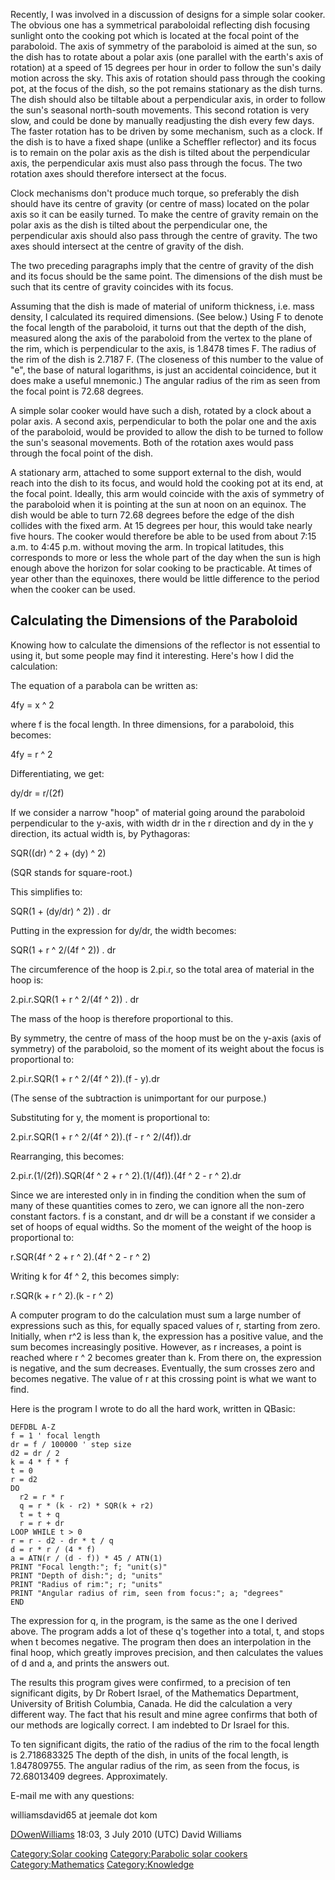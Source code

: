{{Template:Status-Design}} 
Recently, I was involved in a discussion of designs for a simple solar cooker. The obvious one has a symmetrical paraboloidal reflecting dish focusing sunlight onto the cooking pot which is located at the focal point of the paraboloid. The axis of symmetry of the paraboloid is aimed at the sun, so the dish has to rotate about a polar axis (one parallel with the earth's axis of rotation) at a speed of 15 degrees per hour in order to follow the sun's daily motion across the sky. This axis of rotation should pass through the cooking pot, at the focus of the dish, so the pot remains stationary as the dish turns. The dish should also be tiltable about a perpendicular axis, in order to follow the sun's seasonal north-south movements. This second rotation is very slow, and could be done by manually readjusting the dish every few days. The faster rotation has to be driven by some mechanism, such as a clock. If the dish is to have a fixed shape (unlike a Scheffler reflector) and its focus is to remain on the polar axis as the dish is tilted about the perpendicular axis, the perpendicular axis must also pass through the focus. The two rotation axes should therefore intersect at the focus.

Clock mechanisms don't produce much torque, so preferably the dish should have its centre of gravity (or centre of mass) located on the polar axis so it can be easily turned. To make the centre of gravity remain on the polar axis as the dish is tilted about the perpendicular one, the perpendicular axis should also pass through the centre of gravity. The two axes should intersect at the centre of gravity of the dish. 

The two preceding paragraphs imply that the centre of gravity of the dish and its focus should be the same point. The dimensions of the dish must be such that its centre of gravity coincides with its focus. 

Assuming that the dish is made of material of uniform thickness, i.e. mass density, I calculated its required dimensions. (See below.) Using F to denote the focal length of the paraboloid, it turns out that the depth of the dish, measured along the axis of the paraboloid from the vertex to the plane of the rim, which is perpendicular to the axis, is 1.8478 times F. The radius of the rim of the dish is 2.7187 F. (The closeness of this number to the value of "e", the base of natural logarithms, is just an accidental coincidence, but it does make a useful mnemonic.) The angular radius of the rim as seen from the focal point is 72.68 degrees.

A simple solar cooker would have such a dish, rotated by a clock about a polar axis. A second axis, perpendicular to both the polar one and the axis of the paraboloid, would be provided to allow the dish to be turned to follow the sun's seasonal movements. Both of the rotation axes would pass through the focal point of the dish.

A stationary arm, attached to some support external to the dish, would reach into the dish to its focus, and would hold the cooking pot at its end, at the focal point. Ideally, this arm would coincide with the axis of symmetry of the paraboloid when it is pointing at the sun at noon on an equinox. The dish would be able to turn 72.68 degrees before the edge of the dish collides with the fixed arm. At 15 degrees per hour, this would take nearly five hours. The cooker would therefore be able to be used from about 7:15 a.m. to 4:45 p.m. without moving the arm. In tropical latitudes, this corresponds to more or less the whole part of the day when the sun is high enough above the horizon for solar cooking to be practicable. At times of year other than the equinoxes, there would be little difference to the period when the cooker can be used.


==Calculating the Dimensions of the Paraboloid==

Knowing how to calculate the dimensions of the reflector is not essential to using it, but some people may find it interesting. Here's how I did the calculation:

The equation of a parabola can be written as: 

4fy = x ^ 2 

where f is the focal length. In three dimensions, for a paraboloid, this becomes: 

4fy = r ^ 2 

Differentiating, we get: 

dy/dr = r/(2f) 

If we consider a narrow "hoop" of material going around the paraboloid perpendicular to the y-axis, with width dr in the r direction and dy in the y direction, its actual width is, by Pythagoras: 

SQR((dr) ^ 2 + (dy) ^ 2) 

(SQR stands for square-root.) 

This simplifies to: 

SQR(1 + (dy/dr) ^ 2)) . dr 

Putting in the expression for dy/dr, the width becomes: 

SQR(1 + r ^ 2/(4f ^ 2)) . dr 

The circumference of the hoop is 2.pi.r, so the total area of material in the hoop is: 

2.pi.r.SQR(1 + r ^ 2/(4f ^ 2)) . dr 

The mass of the hoop is therefore proportional to this. 

By symmetry, the centre of mass of the hoop must be on the y-axis (axis of symmetry) of the paraboloid, so the moment of its weight about the focus is proportional to: 

2.pi.r.SQR(1 + r ^ 2/(4f ^ 2)).(f - y).dr 

(The sense of the subtraction is unimportant for our purpose.) 

Substituting for y, the moment is proportional to: 

2.pi.r.SQR(1 + r ^ 2/(4f ^ 2)).(f - r ^ 2/(4f)).dr 

Rearranging, this becomes: 

2.pi.r.(1/(2f)).SQR(4f ^ 2 + r ^ 2).(1/(4f)).(4f ^ 2 - r ^ 2).dr 

Since we are interested only in in finding the condition when the sum of many of these quantities comes to zero, we can ignore all the non-zero constant factors. f is a constant, and dr will be a constant if we consider a set of hoops of equal widths. So the moment of the weight of the hoop is proportional to: 

r.SQR(4f ^ 2 + r ^ 2).(4f ^ 2 - r ^ 2) 

Writing k for 4f ^ 2, this becomes simply: 

r.SQR(k + r ^ 2).(k - r ^ 2) 

A computer program to do the calculation must sum a large number of expressions such as this, for equally spaced values of r, starting from zero. Initially, when r^2 is less than k, the expression has a positive value, and the sum becomes increasingly positive. However, as r increases, a point is reached where r ^ 2 becomes greater than k. From there on, the expression is negative, and the sum decreases. Eventually, the sum crosses zero and becomes negative. The value of r at this crossing point is what we want to find. 

Here is the program I wrote to do all the hard work, written in QBasic: 

 DEFDBL A-Z 
 f = 1 ' focal length 
 dr = f / 100000 ' step size 
 d2 = dr / 2 
 k = 4 * f * f 
 t = 0 
 r = d2 
 DO 
   r2 = r * r
   q = r * (k - r2) * SQR(k + r2)
   t = t + q
   r = r + dr
 LOOP WHILE t > 0 
 r = r - d2 - dr * t / q 
 d = r * r / (4 * f) 
 a = ATN(r / (d - f)) * 45 / ATN(1) 
 PRINT "Focal length:"; f; "unit(s)" 
 PRINT "Depth of dish:"; d; "units" 
 PRINT "Radius of rim:"; r; "units" 
 PRINT "Angular radius of rim, seen from focus:"; a; "degrees" 
 END 


The expression for q, in the program, is the same as the one I derived above. The program adds a lot of these q's together into a total, t, and stops when t becomes negative. The program then does an interpolation in the final hoop, which greatly improves precision, and then calculates the values of d and a, and prints the answers out. 

The results this program gives were confirmed, to a precision of ten significant digits, by Dr Robert Israel, of the Mathematics Department, University of British Columbia, Canada. He did the calculation a very different way. The fact that his result and mine agree confirms that both of our methods are logically correct. I am indebted to Dr Israel for this.

To ten significant digits, the ratio of the radius of the rim to the focal length is 2.718683325 The depth of the dish, in units of the focal length, is 1.847809755. The angular radius of the rim, as seen from the focus, is 72.68013409 degrees. Approximately.

E-mail me with any questions: 

williamsdavid65 at jeemale dot kom

[[User:DOwenWilliams|DOwenWilliams]] 18:03, 3 July 2010 (UTC) David Williams

{{Solar navbox}}

[[Category:Solar cooking]]
[[Category:Parabolic solar cookers]]
[[Category:Mathematics]]
[[Category:Knowledge]]